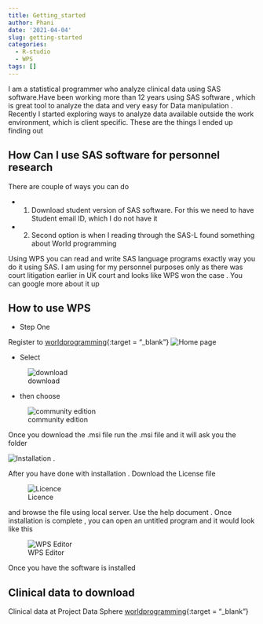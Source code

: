 ```yaml
---
title: Getting_started
author: Phani
date: '2021-04-04'
slug: getting-started
categories:
  - R-studio
  - WPS
tags: []
---
```


I am a statistical programmer who analyze clinical data using SAS software.Have been working 
more than 12 years using SAS software , which is great tool to analyze the data and very easy
for Data manipulation . Recently I started exploring ways to analyze data available outside the 
work environment, which is client specific. These are the things I ended up finding out 




## How Can I use SAS software for personnel research 
There are couple of ways you can do 




- 1. Download student version of SAS software. For this we need to have Student email ID, which I do not have it 




- 2. Second option is when I reading through the SAS-L found something about World programming 


Using WPS you can read and write SAS language programs exactly way you do it using SAS. I am using for my personnel purposes only  as there was court litigation earlier in UK court and looks like WPS won the case . You can google more about it up 




## How to use WPS



-  Step One 



Register to [worldprogramming ](https://www.worldprogramming.com/){:target = "_blank"}
![Home page](images/intro.JPG)




-  Select  

![download](images/download.JPG) 


-  then choose

![community edition](images/coummunity edition.JPG)

Once you download the .msi file run the .msi file and it will ask you the folder 

![Installation ](images/first_time.JPG) . 

After you have done with installation . Download the License file 

![Licence](images/Licence.JPG)

and browse the file using local server. Use the help document . Once 
installation is complete , you can open an untitled program and it would look like this 

![WPS Editor](images/sas_editor.JPG)

Once you have the software is installed

## Clinical data to download

Clinical data at Project Data Sphere [worldprogramming ](https://https://www.projectdatasphere.org/){:target = "_blank"}